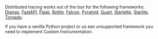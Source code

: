 Distributed tracing works out of the box for the following frameworks: [Django](/platforms/python/guides/django/distributed-tracing/instrumentation/automatic-instrumentation/), [FastAPI](/platforms/python/guides/fastapi/distributed-tracing/instrumentation/automatic-instrumentation/), [Flask](/platforms/python/guides/flask/distributed-tracing/instrumentation/automatic-instrumentation/), [Bottle](/platforms/python/guides/bottle/distributed-tracing/instrumentation/automatic-instrumentation/), [Falcon](/platforms/python/guides/falcon/distributed-tracing/instrumentation/automatic-instrumentation/), [Pyramid](/platforms/python/guides/pyramid/distributed-tracing/instrumentation/automatic-instrumentation/), [Quart](/platforms/python/guides/quart/distributed-tracing/instrumentation/automatic-instrumentation/), [Starlette](/platforms/python/guides/starlette/distributed-tracing/instrumentation/automatic-instrumentation/), [Starlite](/platforms/python/guides/starlite/distributed-tracing/instrumentation/automatic-instrumentation/), [Tornado](/platforms/python/guides/tornado/distributed-tracing/instrumentation/automatic-instrumentation/).

If you have a vanilla Python project or us ean unsupported framework you need to implement <PlatformLink to="/distributed-tracing/instrumentation/custom-instrumentation">Custom Instrumentation</PlatformLink>.
